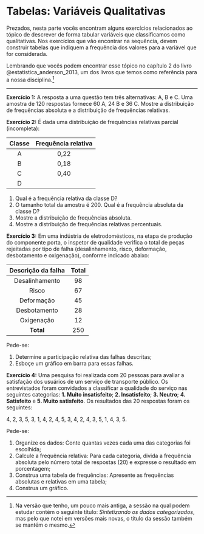 # Tabelas: Variáveis Qualitativas

Prezados, nesta parte vocês encontram alguns exercícios relacionados ao tópico de descrever de forma tabular variáveis que classificamos como qualitativas. Nos exercícios que vão encontrar na sequência, devem construir tabelas que indiquem a frequência dos valores para a variável que for considerada.

Lembrando que vocês podem encontrar esse tópico no capítulo 2 do livro @estatistica_anderson_2013, um dos livros que temos como referência para a nossa disciplina.[^tabelas_frequencia_01-1]

[^tabelas_frequencia_01-1]: Na versão que tenho, um pouco mais antiga, a sessão na qual podem estudar contém o seguinte título: *Sintetizando os dados categorizados*, mas pelo que notei em versões mais novas, o título da sessão também se mantém o mesmo.

------------------------------------------------------------------------

**Exercício 1:** A resposta a uma questão tem três alternativas: A, B e C. Uma amostra de 120 respostas fornece 60 A, 24 B e 36 C. Mostre a distribuição de frequências absoluta e a distribuição de frequências relativas.

**Exercício 2:** É dada uma distribuição de frequências relativas parcial (incompleta):

| Classe | Frequência relativa |
|:------:|:-------------------:|
|   A    |        0,22         |
|   B    |        0,18         |
|   C    |        0,40         |
|   D    |                     |

1.  Qual é a frequência relativa da classe D?
2.  O tamanho total da amostra é 200. Qual é a frequência absoluta da classe D?
3.  Mostre a distribuição de frequências absoluta.
4.  Mostre a distribuição de frequências relativas percentuais.

**Exercício 3:** Em uma indústria de eletrodomésticos, na etapa de produção do componente porta, o inspetor de qualidade verifica o total de peças rejeitadas por tipo de falha (desalinhamento, risco, deformação, desbotamento e oxigenação), conforme indicado abaixo:

| Descrição da falha | Total |
|:------------------:|:-----:|
|   Desalinhamento   |  98   |
|       Risco        |  67   |
|     Deformação     |  45   |
|    Desbotamento    |  28   |
|     Oxigenação     |  12   |
|     **Total**      |  250  |

Pede-se:

1.  Determine a participação relativa das falhas descritas;
2.  Esboçe um gráfico em barra para essas falhas.

**Exercício 4:** Uma pesquisa foi realizada com 20 pessoas para avaliar a satisfação dos usuários de um serviço de transporte público. Os entrevistados foram convidados a classificar a qualidade do serviço nas seguintes categorias: **1. Muito insatisfeito**; **2. Insatisfeito**; **3. Neutro**; **4. Satisfeito** e **5. Muito satisfeito**. Os resultados das 20 respostas foram os seguintes:

4, 2, 3, 5, 3, 1, 4, 2, 4, 5, 3, 4, 2, 4, 3, 5, 1, 4, 3, 5.

Pede-se:

1.  Organize os dados: Conte quantas vezes cada uma das categorias foi escolhida;
2.  Calcule a frequência relativa: Para cada categoria, divida a frequência absoluta pelo número total de respostas (20) e expresse o resultado em porcentagem;
3.  Construa uma tabela de frequências: Apresente as frequências absolutas e relativas em uma tabela;
4.  Construa um gráfico.

